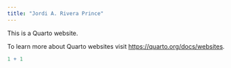 ```yaml
---
title: "Jordi A. Rivera Prince"
---
```


This is a Quarto website.

To learn more about Quarto websites visit <https://quarto.org/docs/websites>.

```r
1 + 1
```
